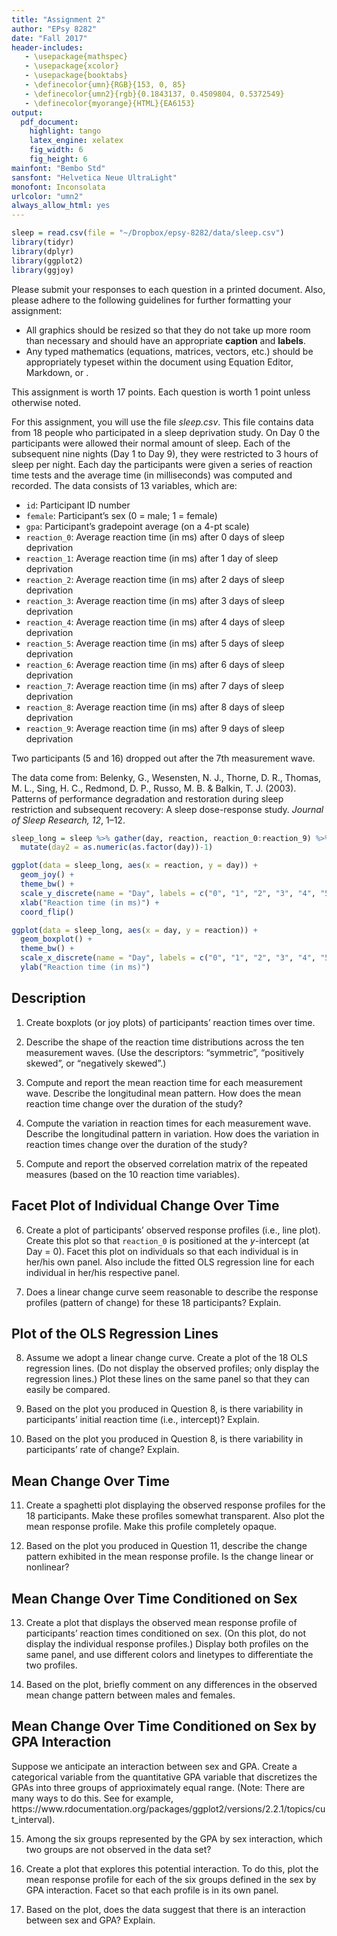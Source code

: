 ```yaml
---
title: "Assignment 2"
author: "EPsy 8282"
date: "Fall 2017"
header-includes:
   - \usepackage{mathspec}
   - \usepackage{xcolor}
   - \usepackage{booktabs}
   - \definecolor{umn}{RGB}{153, 0, 85}
   - \definecolor{umn2}{rgb}{0.1843137, 0.4509804, 0.5372549}
   - \definecolor{myorange}{HTML}{EA6153}
output: 
  pdf_document:
    highlight: tango
    latex_engine: xelatex
    fig_width: 6
    fig_height: 6
mainfont: "Bembo Std"
sansfont: "Helvetica Neue UltraLight"
monofont: Inconsolata
urlcolor: "umn2"
always_allow_html: yes
---
```


```r
sleep = read.csv(file = "~/Dropbox/epsy-8282/data/sleep.csv")
library(tidyr)
library(dplyr)
library(ggplot2)
library(ggjoy)
```

Please submit your responses to each question in a printed document. Also, please adhere to the following guidelines for further formatting your assignment: 

- All graphics should be resized so that they do not take up more room than necessary and should have an appropriate **caption** and **labels**. 
- Any typed mathematics (equations, matrices, vectors, etc.) should be appropriately typeset within the document using Equation Editor, Markdown, or \LaTeX. 

This assignment is worth 17 points. Each question is worth 1 point unless otherwise noted. 

\rule{0.5\linewidth}{\linethickness}

For this assignment, you will use the file *sleep.csv*. This file contains data from 18 people who participated in a sleep deprivation study. On Day 0 the participants were allowed their normal amount of sleep. Each of the subsequent nine nights (Day 1 to Day 9), they were restricted to 3 hours of sleep per night. Each day the participants were given a series of reaction time tests and the average time (in milliseconds) was computed and recorded. The data consists of 13 variables, which are:

- `id`: Participant ID number
- `female`: Participant's sex (0 = male; 1 = female)
- `gpa`: Participant's gradepoint average (on a 4-pt scale)
- `reaction_0`: Average reaction time (in ms) after 0 days of sleep deprivation
- `reaction_1`: Average reaction time (in ms) after 1 day of sleep deprivation
- `reaction_2`: Average reaction time (in ms) after 2 days of sleep deprivation
- `reaction_3`: Average reaction time (in ms) after 3 days of sleep deprivation
- `reaction_4`: Average reaction time (in ms) after 4 days of sleep deprivation
- `reaction_5`: Average reaction time (in ms) after 5 days of sleep deprivation
- `reaction_6`: Average reaction time (in ms) after 6 days of sleep deprivation
- `reaction_7`: Average reaction time (in ms) after 7 days of sleep deprivation
- `reaction_8`: Average reaction time (in ms) after 8 days of sleep deprivation
- `reaction_9`: Average reaction time (in ms) after 9 days of sleep deprivation

Two participants (5 and 16) dropped out after the 7th measurement wave. 

The data come from: Belenky, G., Wesensten, N. J., Thorne, D. R., Thomas, M. L., Sing, H. C., Redmond, D. P., Russo, M. B. \& Balkin, T. J. (2003). Patterns of performance degradation and restoration during sleep restriction and subsequent recovery: A sleep dose-response study. *Journal of Sleep Research, 12*, 1--12.

\rule{0.5\linewidth}{\linethickness}

```r
sleep_long = sleep %>% gather(day, reaction, reaction_0:reaction_9) %>% arrange(id) %>%
  mutate(day2 = as.numeric(as.factor(day))-1)

ggplot(data = sleep_long, aes(x = reaction, y = day)) +
  geom_joy() +
  theme_bw() +
  scale_y_discrete(name = "Day", labels = c("0", "1", "2", "3", "4", "5", "6", "7", "8", "9")) +
  xlab("Reaction time (in ms)") +
  coord_flip()

ggplot(data = sleep_long, aes(x = day, y = reaction)) +
  geom_boxplot() +
  theme_bw() +
  scale_x_discrete(name = "Day", labels = c("0", "1", "2", "3", "4", "5", "6", "7", "8", "9")) +
  ylab("Reaction time (in ms)")
```



\newpage
## Description

1. Create boxplots (or joy plots) of participants' reaction times over time. 

2. Describe the shape of the reaction time distributions across the ten measurement waves. (Use the descriptors: "symmetric", "positively skewed", or "negatively skewed".) 

3. Compute and report the mean reaction time for each measurement wave. Describe the longitudinal mean pattern. How does the mean reaction time change over the duration of the study?

4. Compute the variation in reaction times for each measurement wave. Describe the longitudinal pattern in variation. How does the variation in reaction times change over the duration of the study?

5. Compute and report the observed correlation matrix of the repeated measures (based on the 10 reaction time variables).


## Facet Plot of Individual Change Over Time

6. Create a plot of participants' observed response profiles (i.e., line plot). Create this plot so that `reaction_0` is positioned at the *y*-intercept (at Day = 0). Facet this plot on individuals so that each individual is in her/his own panel. Also include the fitted OLS regression line for each individual in her/his respective panel.

7. Does a linear change curve seem reasonable to describe the response profiles (pattern of change) for these 18 participants? Explain.

## Plot of the OLS Regression Lines

8. Assume we adopt a linear change curve. Create a plot of the 18 OLS regression lines. (Do not display the observed profiles; only display the regression lines.) Plot these lines on the same panel so that they can easily be compared.

9. Based on the plot you produced in Question 8, is there variability in participants' initial reaction time (i.e., intercept)? Explain.

10. Based on the plot you produced in Question 8, is there variability in participants' rate of change? Explain.


## Mean Change Over Time

11. Create a spaghetti plot displaying the observed response profiles for the 18 participants. Make these profiles somewhat transparent. Also plot the mean response profile. Make this profile completely opaque.

12. Based on the plot you produced in Question 11, describe the change pattern exhibited in the mean response profile. Is the change linear or nonlinear?


## Mean Change Over Time Conditioned on Sex

13. Create a plot that displays the observed mean response profile of participants' reaction times conditioned on sex. (On this plot, do not display the individual response profiles.) Display both profiles on the same panel, and use different colors and linetypes to differentiate the two profiles.

14. Based on the plot, briefly comment on any differences in the observed mean change pattern between males and females.

\newpage
## Mean Change Over Time Conditioned on Sex by GPA Interaction

Suppose we anticipate an interaction between sex and GPA. Create a categorical variable from the quantitative GPA variable that discretizes the GPAs into three groups of apprioximately equal range. (Note: There are many ways to do this. See for example, https://www.rdocumentation.org/packages/ggplot2/versions/2.2.1/topics/cut_interval). 

15. Among the six groups represented by the GPA by sex interaction, which two groups are not observed in the data set?

16. Create a plot that explores this potential interaction. To do this, plot the mean response profile for each of the six groups defined in the sex by GPA interaction. Facet so that each profile is in its own panel.

17. Based on the plot, does the data suggest that there is an interaction between sex and GPA? Explain.



